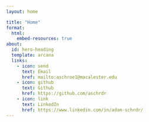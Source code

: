 ```yaml
---
layout: home

title: "Home"
format: 
  html:
    embed-resources: true
about: 
  id: hero-heading
  template: arcana
  links:
    - icon: send
      text: Email
      href: mailto:aschroe1@macalester.edu
    - icon: github
      text: Github
      href: https://github.com/aschrdr
    - icon: link
      text: LinkedIn
      href: https://www.linkedin.com/in/adam-schrdr/
---
```

